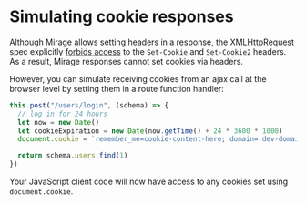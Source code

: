 # Simulating cookie responses

Although Mirage allows setting headers in a response, the
XMLHttpRequest spec explicitly
[forbids access](<http://www.w3.org/TR/XMLHttpRequest/#the-getresponseheader()-method>)
to the `Set-Cookie` and `Set-Cookie2` headers. As a result, Mirage
responses cannot set cookies via headers.

However, you can simulate receiving cookies from an ajax
call at the browser level by setting them in a route
function handler:

```js
this.post("/users/login", (schema) => {
  // log in for 24 hours
  let now = new Date()
  let cookieExpiration = new Date(now.getTime() + 24 * 3600 * 1000)
  document.cookie = `remember_me=cookie-content-here; domain=.dev-domain; path=/; expires=${cookieExpiration.toUTCString()};`

  return schema.users.find(1)
})
```

Your JavaScript client code will now have access to any cookies set
using `document.cookie`.
